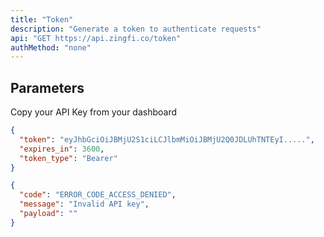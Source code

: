 ```yaml
---
title: "Token"
description: "Generate a token to authenticate requests"
api: "GET https://api.zingfi.co/token"
authMethod: "none"
---
```


## Parameters
<ParamField query="api_key" type="string" required>
  Copy your API Key from your dashboard
</ParamField>

<ResponseExample>

```json Status 200
{
  "token": "eyJhbGciOiJBMjU2S1ciLCJlbmMiOiJBMjU2Q0JDLUhTNTEyI.....",
  "expires_in": 3600,
  "token_type": "Bearer"
}
```

```json Status 403
{
  "code": "ERROR_CODE_ACCESS_DENIED",
  "message": "Invalid API key",
  "payload": ""
}
```

</ResponseExample>
